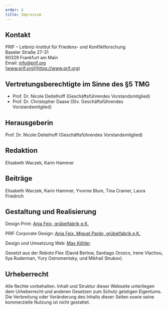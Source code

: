 ```yaml
---
order: 4
title: Impressum
---
```


## Kontakt

PRIF – Leibniz-Institut für Friedens- und Konfliktforschung\
Baseler Straße 27-31\
60329 Frankfurt am Main\
Email: [info@prif.org](mailto:info@prif.org)\
[www.prif.org](https://www.prif.org)

## Vertretungsberechtigte im Sinne des §5 TMG

- Prof. Dr. Nicole Deitelhoff (Geschäftsführendes Vorstandsmitglied)
- Prof. Dr. Christopher Daase (Stv. Geschäftsführendes Vorstandsmitglied)

## Herausgeberin

Prof. Dr. Nicole Deitelhoff (Geschäftsführendes Vorstandsmitglied)

## Redaktion

Elisabeth Waczek, Karin Hammer

## Beiträge

Elisabeth Waczek, Karin Hammer, Yvonne Blum, Tina Cramer, Laura Friedrich

## Gestaltung und Realisierung

Design Print: [Anja Feix, grübelfabrik e.K.](https://www.gruebelfabrik.de)

PRIF Corporate Design: [Anja Feix, Miguel Pardo, grübelfabrik e.K.](https://www.gruebelfabrik.de)

Design und Umsetzung Web: [Max Köhler](https://www.maxkohler.com/).

Gesetzt aus der Roboto Flex (David Berlow, Santiago Orozco, Irene Vlachou, Ilya Ruderman, Yury Ostromentsky, und Mikhail Strukov).

## Urheberrecht

Alle Rechte vorbehalten. Inhalt und Struktur dieser Webseite unterliegen dem Urheberrecht und anderen Gesetzen zum Schutz geistigen Eigentums. Die Verbreitung oder Veränderung des Inhalts dieser Seiten sowie seine kommerzielle Nutzung ist nicht gestattet.
